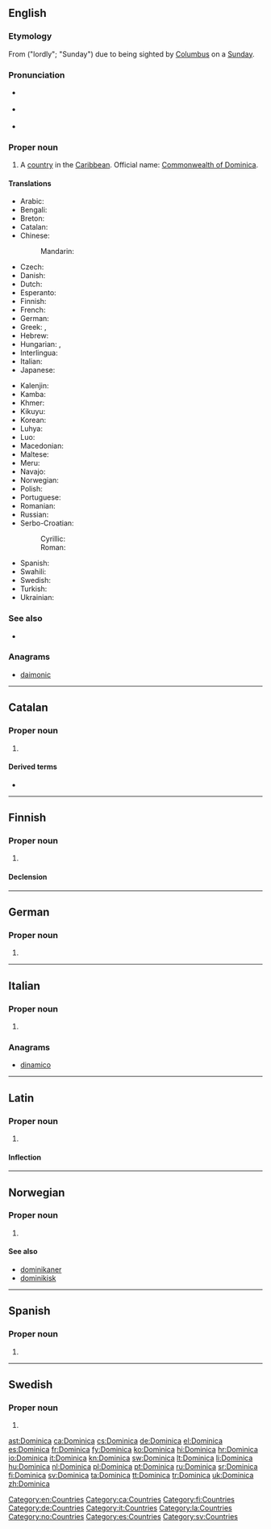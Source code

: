 ==English==
{{wikipedia}}

===Etymology===
From {{etyl|la}} {{term|dominica|lang=la}} ("lordly"; "Sunday") due to being sighted by [[Columbus]] on a [[Sunday]].

===Pronunciation===
* {{a|UK}} {{IPA|/dɒm.ɪˈniː.kə/|/dəˈmɪn.ɪ.kə/}}
* {{a|US}} {{IPA|/dəˈmɪn.ɪ.kə/|/dɑ.mɪˈniː.kə/}}
* {{audio|en-us-Dominica.ogg|Audio (US)}}

===Proper noun===
{{en-proper noun}}

# A [[country]] in the [[Caribbean]]. Official name: [[Commonwealth of Dominica]].

====Translations====
{{trans-top|Commonwealth of Dominica}}
* Arabic: {{t|ar|دومينيكا|f|tr=duminika|sc=Arab}}
* Bengali: {{t-|bn|ডোমিনিকা}}
* Breton: {{t|br|Dominica}}
* Catalan: {{t|ca|Dominica}}
* Chinese:
*: Mandarin: {{t-|cmn|多米尼加|tr=Duōmǐníjiā|sc=Hani}}
* Czech: {{t-|cs|Dominika|f}}
* Danish: {{t-|da|Dominica}}
* Dutch: {{t+|nl|Dominica}}
* Esperanto: {{t|eo|Dominiko}}
* Finnish: {{t+|fi|Dominica}}
* French: {{t+|fr|Dominique}}
* German: {{t+|de|Dominica}}
* Greek: {{t|el|Ντομίνικα|tr=Domínika|sc=Grek}}, {{t|el|Δομίνικα|tr=Domínika|sc=Grek}}
* Hebrew: {{t|he|דומיניקה|f|tr=dominiqa|sc=Hebr}}
* Hungarian: {{t+|hu|Dominikai Közösség}}, {{t+|hu|Dominika}}
* Interlingua: {{t|ia|Dominica}}
* Italian: {{t+|it|Dominica}}
* Japanese: {{t-|ja|ドミニカ|tr=Dominika}}
{{trans-mid}}
* Kalenjin: {{tø|kln|Dominika}}
* Kamba: {{tø|kam|Dominika}}
* Khmer: {{t|km|ដូមីនីក|tr=do mi nik|sc=Khmr}}
* Kikuyu: {{tø|ki|Dominika}}
* Korean: {{t|ko|도미니카|tr=Dominika|sc=Kore}}
* Luhya: {{tø|luy|Dominika}}
* Luo: {{tø|luo|Dominika}}
* Macedonian: {{t+|mk|Доминика|f|tr=Domínika}}
* Maltese: {{t-|mt|Dominika|xs=Maltese}}
* Meru: {{tø|mer|Dominika}}
* Navajo: {{tø|nv|Damóo bikéyah}}
* Norwegian: {{t-|no|Dominica}}
* Polish: {{t+|pl|Dominika}}
* Portuguese: {{t|pt|Domínica|f}}
* Romanian: {{t-|ro|Dominica|f}}
* Russian: {{t+|ru|Доминика|f|tr=Dominíka}}
* Serbo-Croatian:
*: Cyrillic: {{t|sh|Доминика|f}}
*: Roman: {{t|sh|Dominika|f}}
* Spanish: {{t+|es|Dominica|f}}
* Swahili: {{t+|sw|Dominika|xs=Swahili}}
* Swedish: {{t+|sv|Dominica}}
* Turkish: {{t+|tr|Dominika}}
* Ukrainian: {{t|uk|Домініка|f|tr=Dominíka|sc=Cyrl}}
{{trans-bottom}}

===See also===
* {{list|en|countries of North America}}

===Anagrams===
* [[daimonic#English|daimonic]]

[[Category:en:Countries]]

----

==Catalan==
{{wikipedia|lang=ca}}

===Proper noun===
{{ca-proper noun|f}}

# {{l|en|Dominica}}

====Derived terms====
* {{l|ca|dominiquès}}

[[Category:ca:Countries]]

----

==Finnish==
{{wikipedia|lang=fi}}

===Proper noun===
{{fi-proper noun}}

# {{l|en|Dominica}}

====Declension====
{{fi-decl-kulkija|Dominic|nopl=1}}

[[Category:fi:Countries]]

----

==German==
{{wikipedia|lang=de}}

===Proper noun===
{{de-proper noun|g=n}}

# {{l|en|Dominica}}

[[Category:de:Countries]]

----

==Italian==
{{wikipedia|lang=it}}

===Proper noun===
{{it-proper noun|g=f}}

# {{l|en|Dominica}}

===Anagrams===
* [[dinamico#Italian|dinamico]]

[[Category:it:Countries]]

----

==Latin==

===Proper noun===
{{la-proper noun|Dominica|Dominicae|Dominicae|f|first}}

# {{l|en|Dominica}}

====Inflection====
{{la-decl-1st-loc|Dominic}}

[[Category:la:Countries]]

----

==Norwegian==

===Proper noun===
{{no-proper noun}}

# {{l|en|Dominica}}

====See also====
* [[dominikaner]]
* [[dominikisk]]

[[Category:no:Countries]]

----

==Spanish==
{{wikipedia|lang=es}}

===Proper noun===
{{es-proper noun|f}}

# {{l|en|Dominica}}

[[Category:es:Countries]]

----

==Swedish==

===Proper noun===
{{head|sv|proper noun}}

# {{l|en|Dominica}}

[[Category:sv:Countries]]

[[ast:Dominica]]
[[ca:Dominica]]
[[cs:Dominica]]
[[de:Dominica]]
[[el:Dominica]]
[[es:Dominica]]
[[fr:Dominica]]
[[fy:Dominica]]
[[ko:Dominica]]
[[hi:Dominica]]
[[hr:Dominica]]
[[io:Dominica]]
[[it:Dominica]]
[[kn:Dominica]]
[[sw:Dominica]]
[[lt:Dominica]]
[[li:Dominica]]
[[hu:Dominica]]
[[nl:Dominica]]
[[pl:Dominica]]
[[pt:Dominica]]
[[ru:Dominica]]
[[sr:Dominica]]
[[fi:Dominica]]
[[sv:Dominica]]
[[ta:Dominica]]
[[tt:Dominica]]
[[tr:Dominica]]
[[uk:Dominica]]
[[zh:Dominica]]